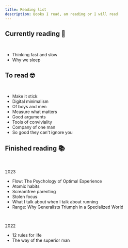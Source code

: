 ```yaml
---
title: Reading list
description: Books I read, am reading or I will read
---
```


## Currently reading 📖

<br />

- Thinking fast and slow
- Why we sleep

## To read 🤓

<br />

- Make it stick
- Digital minimalism
- Of boys and men
- Measure what matters
- Good arguments
- Tools of conviviality
- Company of one man
- So good they can't ignore you

## Finished reading 📚

<br />

<p className="text-md">2023</p>

- Flow: The Psychology of Optimal Experience
- Atomic habits
- Screamfree parenting
- Stolen focus
- What I talk about when I talk about running
- Range: Why Generalists Triumph in a Specialized World

<br />
<p className="text-sm">2022</p>

- 12 rules for life
- The way of the superior man
